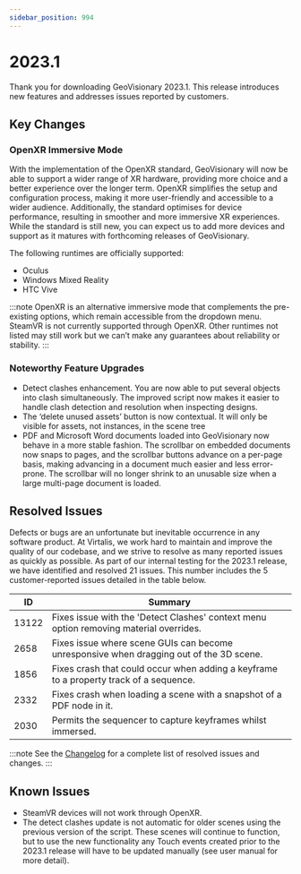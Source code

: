 ```yaml
---
sidebar_position: 994
---
```


# 2023.1

Thank you for downloading GeoVisionary 2023.1. This release introduces new features and addresses issues reported by customers.

## Key Changes

### OpenXR Immersive Mode

With the implementation of the OpenXR standard, GeoVisionary will now be able to support a wider range of XR hardware, providing more choice and a better experience over the longer term. OpenXR simplifies the setup and configuration process, making it more user-friendly and accessible to a wider audience. Additionally, the standard optimises for device performance, resulting in smoother and more immersive XR experiences. While the standard is still new, you can expect us to add more devices and support as it matures with forthcoming releases of GeoVisionary.

The following runtimes are officially supported:

- Oculus
- Windows Mixed Reality
- HTC Vive

:::note
OpenXR is an alternative immersive mode that complements the pre-existing options, which remain accessible from the dropdown menu. SteamVR is not currently supported through OpenXR. Other runtimes not listed may still work but we can’t make any guarantees about reliability or stability.
:::

### Noteworthy Feature Upgrades

- Detect clashes enhancement. You are now able to put several objects into clash simultaneously. The improved script now makes it easier to handle clash detection and resolution when inspecting designs.
- The ‘delete unused assets’ button is now contextual. It will only be visible for assets, not instances, in the scene tree
- PDF and Microsoft Word documents loaded into GeoVisionary now behave in a more stable fashion. The scrollbar on embedded documents now snaps to pages, and the scrollbar buttons advance on a per-page basis, making advancing in a document much easier and less error-prone. The scrollbar will no longer shrink to an unusable size when a large multi-page document is loaded.

## Resolved Issues

Defects or bugs are an unfortunate but inevitable occurrence in any software product. At Virtalis, we work hard to maintain and improve the quality of our codebase, and we strive to resolve as many reported issues as quickly as possible. As part of our internal testing for the 2023.1 release, we have identified and resolved 21 issues. This number includes the 5 customer-reported issues detailed in the table below.

| ID | Summary |
|---|---|
| 13122 | Fixes issue with the 'Detect Clashes' context menu option removing material overrides. |
| 2658 | Fixes issue where scene GUIs can become unresponsive when dragging out of the 3D scene. |
| 1856 | Fixes crash that could occur when adding a keyframe to a property track of a sequence. |
| 2332 | Fixes crash when loading a scene with a snapshot of a PDF node in it. |
| 2030 | Permits the sequencer to capture keyframes whilst immersed. |

:::note
See the [Changelog](../../changelogs/geovisionary#20231) for a complete list of resolved issues and changes.
:::

## Known Issues

- SteamVR devices will not work through OpenXR.
- The detect clashes update is not automatic for older scenes using the previous version of the script. These scenes will continue to function, but to use the new functionality any Touch events created prior to the 2023.1 release will have to be updated manually (see user manual for more detail).
